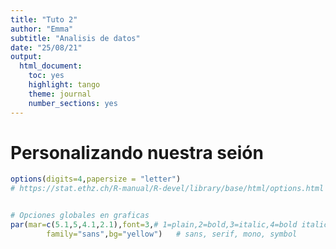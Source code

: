 ---
title: "Tuto 2"
author: "Emma"
subtitle: "Analisis de datos"
date: "25/08/21"
output: 
  html_document: 
    toc: yes
    highlight: tango
    theme: journal
    number_sections: yes
---

# Personalizando nuestra seión

```{r setup, include=TRUE}
options(digits=4,papersize = "letter")  
# https://stat.ethz.ch/R-manual/R-devel/library/base/html/options.html


# Opciones globales en graficas
par(mar=c(5.1,5,4.1,2.1),font=3,# 1=plain,2=bold,3=italic,4=bold italic,5=symbol
        family="sans",bg="yellow")   # sans, serif, mono, symbol
```

